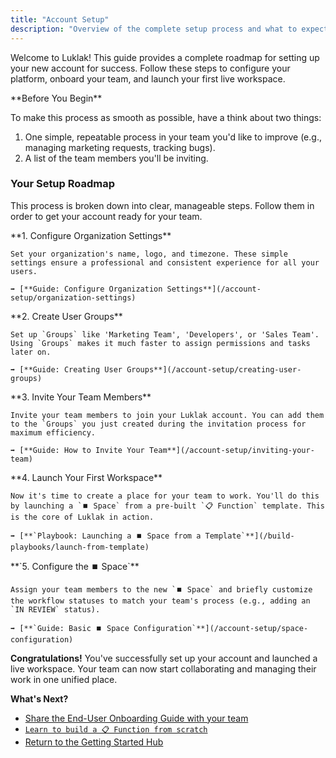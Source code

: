 ```yaml
---
title: "Account Setup"
description: "Overview of the complete setup process and what to expect during initial platform configuration."
---
```



Welcome to Luklak\! This guide provides a complete roadmap for setting up your new account for success. Follow these steps to configure your platform, onboard your team, and launch your first live workspace.

<Note>
  **Before You Begin**

  To make this process as smooth as possible, have a think about two things:

  1. One simple, repeatable process in your team you'd like to improve (e.g., managing marketing requests, tracking bugs).
  2. A list of the team members you'll be inviting.
</Note>

### Your Setup Roadmap

This process is broken down into clear, manageable steps. Follow them in order to get your account ready for your team.

<Steps>
  <Step>
    **1. Configure Organization Settings**

    Set your organization's name, logo, and timezone. These simple settings ensure a professional and consistent experience for all your users.

    ➡️ [**Guide: Configure Organization Settings**](/account-setup/organization-settings)
  </Step>
  <Step>
    **2. Create User Groups**

    Set up `Groups` like 'Marketing Team', 'Developers', or 'Sales Team'. Using `Groups` makes it much faster to assign permissions and tasks later on.

    ➡️ [**Guide: Creating User Groups**](/account-setup/creating-user-groups)
  </Step>
  <Step>
    **3. Invite Your Team Members**

    Invite your team members to join your Luklak account. You can add them to the `Groups` you just created during the invitation process for maximum efficiency.

    ➡️ [**Guide: How to Invite Your Team**](/account-setup/inviting-your-team)
  </Step>
  <Step>
    **4. Launch Your First Workspace**

    Now it's time to create a place for your team to work. You'll do this by launching a `⏹️ Space` from a pre-built `📋 Function` template. This is the core of Luklak in action.

    ➡️ [**`Playbook: Launching a ⏹️ Space from a Template`**](/build-playbooks/launch-from-template)
  </Step>
  <Step>
    **`5. Configure the ⏹️ Space`**

    Assign your team members to the new `⏹️ Space` and briefly customize the workflow statuses to match your team's process (e.g., adding an `IN REVIEW` status).

    ➡️ [**`Guide: Basic ⏹️ Space Configuration`**](/account-setup/space-configuration)
  </Step>
</Steps>

**Congratulations\!** You've successfully set up your account and launched a live workspace. Your team can now start collaborating and managing their work in one unified place.

**What's Next?**

- [Share the End-User Onboarding Guide with your team](/en/01-getting-started/role-based-onboarding/for-end-users)
- [`Learn to build a 📋 Function from scratch`](/en/02-platform/function-design/8-step-design-process)
- [Return to the Getting Started Hub](/en/01-getting-started)